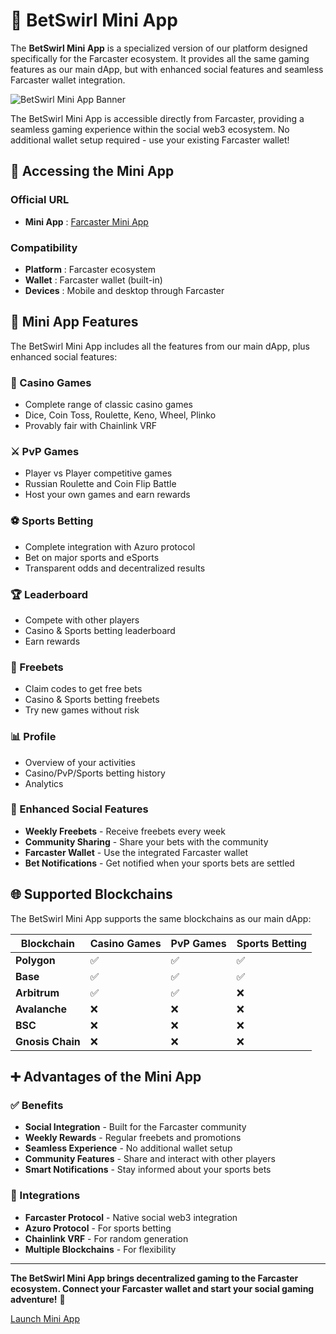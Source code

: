 
# 📱 BetSwirl Mini App

The **BetSwirl Mini App** is a specialized version of our platform designed specifically for the Farcaster ecosystem. It provides all the same gaming features as our main dApp, but with enhanced social features and seamless Farcaster wallet integration.

<Image 
  src="/img/headers/mini-app.png" 
  alt="BetSwirl Mini App Banner" 
  width={400} 
  height={600} 
  className="w-64 h-[500px] rounded-lg mb-6 object-cover mx-auto"
  priority
/>

<Callout type="info">
  The BetSwirl Mini App is accessible directly from Farcaster, providing a seamless gaming experience within the social web3 ecosystem. No additional wallet setup required - use your existing Farcaster wallet!
</Callout>

## 🎯 Accessing the Mini App

### **Official URL**
- **Mini App** : [Farcaster Mini App](https://farcaster.xyz/~/mini-apps/launch?domain=www.betswirl.com)

### **Compatibility**
- **Platform** : Farcaster ecosystem
- **Wallet** : Farcaster wallet (built-in)
- **Devices** : Mobile and desktop through Farcaster

## 🔗 Mini App Features

The BetSwirl Mini App includes all the features from our main dApp, plus enhanced social features:

### **🎲 Casino Games**
- Complete range of classic casino games
- Dice, Coin Toss, Roulette, Keno, Wheel, Plinko
- Provably fair with Chainlink VRF

### **⚔️ PvP Games**
- Player vs Player competitive games
- Russian Roulette and Coin Flip Battle
- Host your own games and earn rewards

### **⚽ Sports Betting**
- Complete integration with Azuro protocol
- Bet on major sports and eSports
- Transparent odds and decentralized results

### **🏆 Leaderboard**
- Compete with other players
- Casino & Sports betting leaderboard
- Earn rewards

### **🎁 Freebets**
- Claim codes to get free bets
- Casino & Sports betting freebets
- Try new games without risk

### **📊 Profile**
- Overview of your activities
- Casino/PvP/Sports betting history
- Analytics

### **🔔 Enhanced Social Features**
- **Weekly Freebets** - Receive freebets every week
- **Community Sharing** - Share your bets with the community
- **Farcaster Wallet** - Use the integrated Farcaster wallet
- **Bet Notifications** - Get notified when your sports bets are settled

## 🌐 Supported Blockchains

The BetSwirl Mini App supports the same blockchains as our main dApp:

| Blockchain | Casino Games | PvP Games | Sports Betting |
|------------|--------------|-----------|----------------|
| **Polygon** | ✅ | ✅ | ✅ |
| **Base** | ✅ | ✅ | ✅ |
| **Arbitrum** | ✅ | ✅ | ❌ |
| **Avalanche** | ❌ | ❌ | ❌ |
| **BSC** | ❌ | ❌ | ❌ |
| **Gnosis Chain** | ❌ | ❌ | ❌ |


## ➕ Advantages of the Mini App

### **✅ Benefits**
- **Social Integration** - Built for the Farcaster community
- **Weekly Rewards** - Regular freebets and promotions
- **Seamless Experience** - No additional wallet setup
- **Community Features** - Share and interact with other players
- **Smart Notifications** - Stay informed about your sports bets

### **🔗 Integrations**
- **Farcaster Protocol** - Native social web3 integration
- **Azuro Protocol** - For sports betting
- **Chainlink VRF** - For random generation
- **Multiple Blockchains** - For flexibility

---

**The BetSwirl Mini App brings decentralized gaming to the Farcaster ecosystem. Connect your Farcaster wallet and start your social gaming adventure!** 🚀 

<div className="flex justify-center mb-8 mt-4">
  <a 
    href="https://farcaster.xyz/~/mini-apps/launch?domain=www.betswirl.com" 
    target="_blank" 
    rel="noopener noreferrer"
    className="inline-flex items-center gap-2 px-6 py-3 bg-blue-600 text-white rounded-lg hover:bg-blue-700 transition-colors"
  >
    Launch Mini App
  </a>
</div>